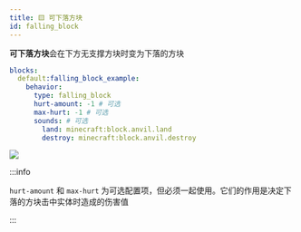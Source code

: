 ```yaml
---
title: 🟨 可下落方块
id: falling_block
---
```


**可下落方块**会在下方无支撑方块时变为下落的方块

```yml
blocks:
  default:falling_block_example:
    behavior:
      type: falling_block
      hurt-amount: -1 # 可选
      max-hurt: -1 # 可选
      sounds: # 可选
        land: minecraft:block.anvil.land
        destroy: minecraft:block.anvil.destroy
```

![](/img/falling_block.png)

:::info

`hurt-amount` 和 `max-hurt` 为可选配置项，但必须一起使用。它们的作用是决定下落的方块击中实体时造成的伤害值

:::